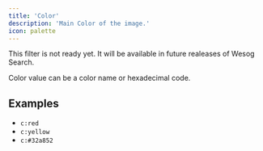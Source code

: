 ```yaml
---
title: 'Color'
description: 'Main Color of the image.'
icon: palette
---
```


<Warning>This filter is not ready yet. It will be available in future realeases of Wesog Search.</Warning>

Color value can be a color name or hexadecimal code.

## Examples

- `c:red`
- `c:yellow`
- `c:#32a852`